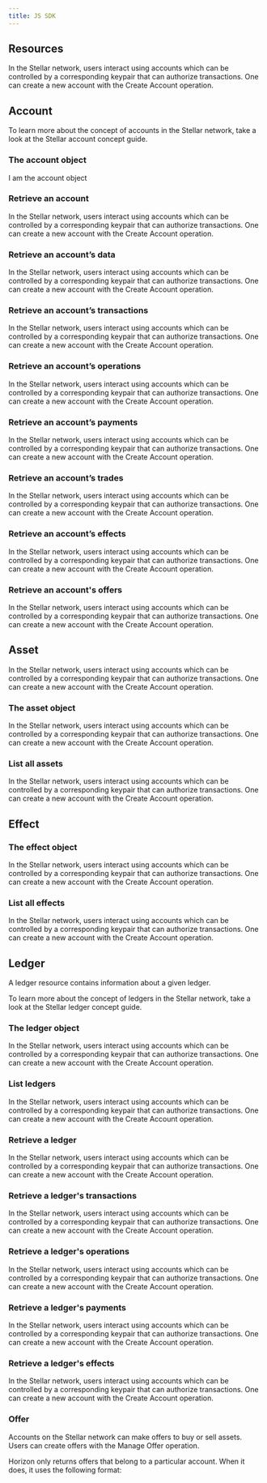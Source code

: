 ```yaml
---
title: JS SDK
---
```


## Resources

In the Stellar network, users interact using accounts which can be controlled by
a corresponding keypair that can authorize transactions. One can create a new
account with the Create Account operation.

## Account

To learn more about the concept of accounts in the Stellar network, take a look
at the Stellar account concept guide.

### The account object

I am the account object

### Retrieve an account

In the Stellar network, users interact using accounts which can be controlled by
a corresponding keypair that can authorize transactions. One can create a new
account with the Create Account operation.

### Retrieve an account’s data

In the Stellar network, users interact using accounts which can be controlled by
a corresponding keypair that can authorize transactions. One can create a new
account with the Create Account operation.

### Retrieve an account’s transactions

In the Stellar network, users interact using accounts which can be controlled by
a corresponding keypair that can authorize transactions. One can create a new
account with the Create Account operation.

### Retrieve an account’s operations

In the Stellar network, users interact using accounts which can be controlled by
a corresponding keypair that can authorize transactions. One can create a new
account with the Create Account operation.

### Retrieve an account’s payments

In the Stellar network, users interact using accounts which can be controlled by
a corresponding keypair that can authorize transactions. One can create a new
account with the Create Account operation.

### Retrieve an account’s trades

In the Stellar network, users interact using accounts which can be controlled by
a corresponding keypair that can authorize transactions. One can create a new
account with the Create Account operation.

### Retrieve an account’s effects

In the Stellar network, users interact using accounts which can be controlled by
a corresponding keypair that can authorize transactions. One can create a new
account with the Create Account operation.

### Retrieve an account's offers

In the Stellar network, users interact using accounts which can be controlled by
a corresponding keypair that can authorize transactions. One can create a new
account with the Create Account operation.

## Asset

In the Stellar network, users interact using accounts which can be controlled by
a corresponding keypair that can authorize transactions. One can create a new
account with the Create Account operation.

### The asset object

In the Stellar network, users interact using accounts which can be controlled by
a corresponding keypair that can authorize transactions. One can create a new
account with the Create Account operation.

### List all assets

In the Stellar network, users interact using accounts which can be controlled by
a corresponding keypair that can authorize transactions. One can create a new
account with the Create Account operation.

## Effect

### The effect object

In the Stellar network, users interact using accounts which can be controlled by
a corresponding keypair that can authorize transactions. One can create a new
account with the Create Account operation.

### List all effects

In the Stellar network, users interact using accounts which can be controlled by
a corresponding keypair that can authorize transactions. One can create a new
account with the Create Account operation.

## Ledger

A ledger resource contains information about a given ledger.

To learn more about the concept of ledgers in the Stellar network, take a look
at the Stellar ledger concept guide.

### The ledger object

In the Stellar network, users interact using accounts which can be controlled by
a corresponding keypair that can authorize transactions. One can create a new
account with the Create Account operation.

### List ledgers

In the Stellar network, users interact using accounts which can be controlled by
a corresponding keypair that can authorize transactions. One can create a new
account with the Create Account operation.

### Retrieve a ledger

In the Stellar network, users interact using accounts which can be controlled by
a corresponding keypair that can authorize transactions. One can create a new
account with the Create Account operation.

### Retrieve a ledger's transactions

In the Stellar network, users interact using accounts which can be controlled by
a corresponding keypair that can authorize transactions. One can create a new
account with the Create Account operation.

### Retrieve a ledger's operations

In the Stellar network, users interact using accounts which can be controlled by
a corresponding keypair that can authorize transactions. One can create a new
account with the Create Account operation.

### Retrieve a ledger's payments

In the Stellar network, users interact using accounts which can be controlled by
a corresponding keypair that can authorize transactions. One can create a new
account with the Create Account operation.

### Retrieve a ledger's effects

In the Stellar network, users interact using accounts which can be controlled by
a corresponding keypair that can authorize transactions. One can create a new
account with the Create Account operation.

### Offer

Accounts on the Stellar network can make offers to buy or sell assets. Users can
create offers with the Manage Offer operation.

Horizon only returns offers that belong to a particular account. When it does,
it uses the following format:
